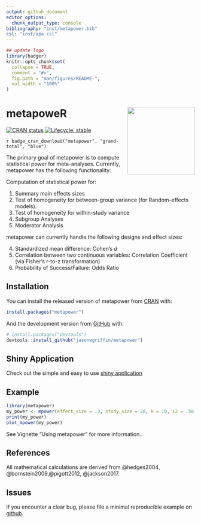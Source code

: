 ```yaml
---
output: github_document
editor_options: 
  chunk_output_type: console
bibliography: "inst/metapower.bib"
csl: "inst/apa.csl"
---
```


<!-- README.md is generated from README.Rmd. Please edit that file -->

```r
## update logo
library(badger)
knitr::opts_chunk$set(
  collapse = TRUE,
  comment = "#>",
  fig.path = "man/figures/README-",
  out.width = "100%"
)
```

# metapoweR <img src = 'man/figures/metapower_sticker.png' align = "right" height = "180" />

<!-- badges: start -->
[![CRAN status](https://www.r-pkg.org/badges/version/metapower)](https://CRAN.R-project.org/package=metapower)
[![Lifecycle: stable](https://img.shields.io/badge/lifecycle-stable-brightgreen.svg)](https://lifecycle.r-lib.org/articles/stages.html)

`r badge_cran_download("metapower", "grand-total", "blue")`

<!-- badges: end -->

The primary goal of metapower is to compute statistical power for meta-analyses. Currently, metapower has the following functionality:

Computation of statistical power for:

1. Summary main effects sizes
2. Test of homogeneity for between-group variance (for Random-effects models). 
3. Test of homogeneity for within-study variance
4. Subgroup Analyses
5. Moderator Analysis

metapower can currently handle the following designs and effect sizes:

4. Standardized mean difference: Cohen's *d*
5. Correlation between two continuous variables: Correlation Coefficient (via Fisher's r-to-z transformation)
6. Probability of Success/Failure: Odds Ratio

## Installation

You can install the released version of metapower from [CRAN](https://CRAN.R-project.org) with:
```r
install.packages("metapower")
```

And the development version from [GitHub](https://github.com/jasonwgriffin/metapower) with:

``` r
# install.packages("devtools")
devtools::install_github("jasonwgriffin/metapower")
```
## Shiny Application

Check out the simple and easy to use [shiny application](https://jason-griffin.shinyapps.io/shiny_metapower/)

## Example

```r
library(metapower)
my_power <- mpower(effect_size = .3, study_size = 20, k = 10, i2 = .50, es_type = "d")
print(my_power)
plot_mpower(my_power)
```

See Vignette "Using metapower" for more information..

## References

All mathematical calculations are derived from @hedges2004, @bornstein2009,@pigott2012, @jackson2017.

<div id="refs"></div>

##  Issues

If you encounter a clear bug, please file a minimal reproducible example on [github](https://github.com/jasonwgriffin/metapower/issues).



